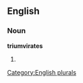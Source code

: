 
==English==

===Noun===
'''triumvirates'''

# {{plural of|[[triumvirate]]}}

[[Category:English plurals]]